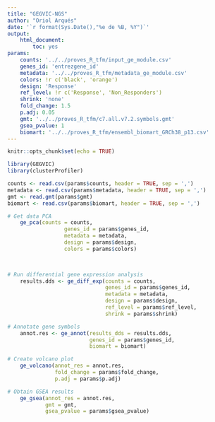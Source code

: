 ```yaml
---
title: "GEGVIC-NGS"
author: "Oriol Arqués"
date: '`r format(Sys.Date(),"%e de %B, %Y")`'
output: 
    html_document:
        toc: yes
params:
    counts: '../../proves_R_tfm/input_ge_module.csv'
    genes_id: 'entrezgene_id'
    metadata: '../../proves_R_tfm/metadata_ge_module.csv'
    colors: !r c('black', 'orange')
    design: 'Response'
    ref_level: !r c('Response', 'Non_Responders')
    shrink: 'none'
    fold_change: 1.5
    p.adj: 0.05
    gmt: '../../proves_R_tfm/c7.all.v7.2.symbols.gmt'
    gsea_pvalue: 1
    biomart: '../../proves_R_tfm/ensembl_biomart_GRCh38_p13.csv'
---
```


```r
knitr::opts_chunk$set(echo = TRUE)
```


```r
library(GEGVIC)
library(clusterProfiler)

counts <- read.csv(params$counts, header = TRUE, sep = ',')
metadata <- read.csv(params$metadata, header = TRUE, sep = ',')
gmt <- read.gmt(params$gmt)
biomart <- read.csv(params$biomart, header = TRUE, sep = ',')
```


```r
# Get data PCA
    ge_pca(counts = counts,
                  genes_id = params$genes_id,
                  metadata = metadata,
                  design = params$design,
                  colors = params$colors)

    
```


```r
# Run differential gene expression analysis
    results.dds <- ge_diff_exp(counts = counts,
                               genes_id = params$genes_id,
                               metadata = metadata,
                               design = params$design,
                               ref_level = params$ref_level,
                               shrink = params$shrink)
```


```r
# Annotate gene symbols
    annot.res <- ge_annot(results_dds = results.dds,
                          genes_id = params$genes_id,
                          biomart = biomart)

```


```r
# Create volcano plot
    ge_volcano(annot_res = annot.res,
               fold_change = params$fold_change,
               p.adj = params$p.adj)
```


```r
# Obtain GSEA results
    ge_gsea(annot_res = annot.res,
            gmt = gmt,
            gsea_pvalue = params$gsea_pvalue)

```


